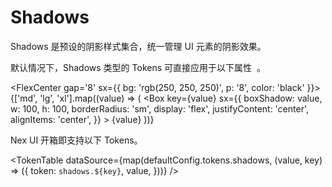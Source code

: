 
# Shadows

Shadows 是预设的阴影样式集合，统一管理 UI 元素的阴影效果。

<Callout type='info'>
  <span className='x:float-left'>
    默认情况下，Shadows 类型的 Tokens 可直接应用于以下属性&nbsp;
  </span>
  <AvailableProps.Shadows />
  <span>。</span>
</Callout>

<FlexCenter gap='8' sx={{ bg: 'rgb(250, 250, 250)', p: '8', color: 'black' }}>
  {['md', 'lg', 'xl'].map((value) => (
    <Box
      key={value}
      sx={{
        boxShadow: value,
        w: 100,
        h: 100,
        borderRadius: 'sm',
        display: 'flex',
        justifyContent: 'center',
        alignItems: 'center',
      }}
    >
      {value}
    </Box>
  ))}
</FlexCenter>

Nex UI 开箱即支持以下 Tokens。

<TokenTable
  dataSource={map(defaultConfig.tokens.shadows, (value, key) => ({
    token: `shadows.${key}`,
    value,
  }))}
/>
